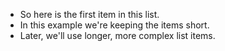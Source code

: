- So here is the first item in this list.
- In this example we're keeping the items short.
- Later, we'll use longer, more complex list items.
